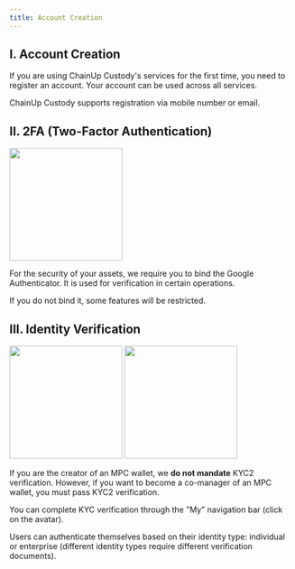 ```yaml
---
title: Account Creation
---
```


## I. Account Creation

If you are using ChainUp Custody's services for the first time, you need to register an account. Your account can be used across all services.

ChainUp Custody supports registration via mobile number or email.

## II. 2FA (Two-Factor Authentication)

<div className="w-full flex items-center justify-center">
    <img src="/images/quickstart/2fa.png" width="200"/>
</div>

For the security of your assets, we require you to bind the Google Authenticator. It is used for verification in certain operations.

<Warning>
If you do not bind it, some features will be restricted.
</Warning>

## III. Identity Verification

<div className="w-full flex items-center justify-center">
    <CardGroup cols={2}>
        <img src="/images/quickstart/pkyc.png" width="200"/>
        <img src="/images/quickstart/ekyc.png" width="200"/>
    </CardGroup>
</div>

If you are the creator of an MPC wallet, we **do not mandate** KYC2 verification. However, if you want to become a co-manager of an MPC wallet, you must pass KYC2 verification.

You can complete KYC verification through the "My" navigation bar (click on the avatar).

Users can authenticate themselves based on their identity type: individual or enterprise (different identity types require different verification documents).